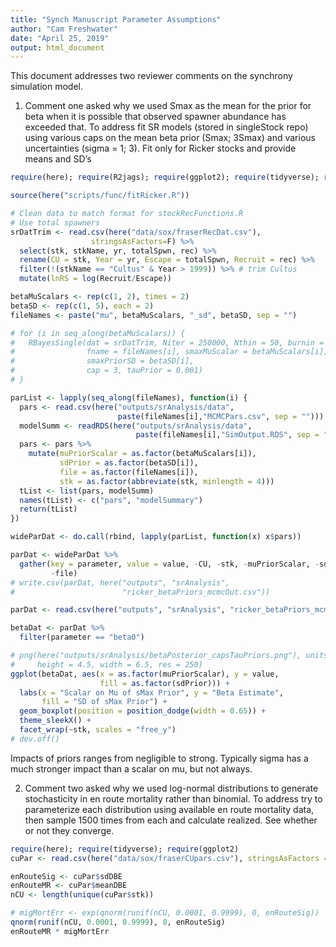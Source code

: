 ```yaml
---
title: "Synch Manuscript Parameter Assumptions"
author: "Cam Freshwater"
date: "April 25, 2019"
output: html_document
---
```


This document addresses two reviewer comments on the synchrony simulation model.

1. Comment one asked why we used Smax as the mean for the prior for beta when it is possible that observed spawner abundance has exceeded that. To address fit SR models (stored in singleStock repo) using various caps on the mean beta prior (Smax; 3Smax) and various uncertainties (sigma = 1; 3). Fit only for Ricker stocks and provide means and SD's 


```r
require(here); require(R2jags); require(ggplot2); require(tidyverse); require(samSim)

source(here("scripts/func/fitRicker.R"))

# Clean data to match format for stockRecFunctions.R
# Use total spawners
srDatTrim <- read.csv(here("data/sox/fraserRecDat.csv"), 
                  stringsAsFactors=F) %>% 
  select(stk, stkName, yr, totalSpwn, rec) %>% 
  rename(CU = stk, Year = yr, Escape = totalSpwn, Recruit = rec) %>% 
  filter(!(stkName == "Cultus" & Year > 1999)) %>% # trim Cultus
  mutate(lnRS = log(Recruit/Escape))

betaMuScalars <- rep(c(1, 2), times = 2)
betaSD <- rep(c(1, 5), each = 2)
fileNames <- paste("mu", betaMuScalars, "_sd", betaSD, sep = "")

# for (i in seq_along(betaMuScalars)) {
#   RBayesSingle(dat = srDatTrim, Niter = 250000, Nthin = 50, burnin = 50000,
#                fname = fileNames[i], smaxMuScalar = betaMuScalars[i], 
#                smaxPriorSD = betaSD[i],
#                cap = 3, tauPrior = 0.001) 
# }

```

```r
parList <- lapply(seq_along(fileNames), function(i) {
  pars <- read.csv(here("outputs/srAnalysis/data", 
                        paste(fileNames[i],"MCMCPars.csv", sep = "")))
  modelSumm <- readRDS(here("outputs/srAnalysis/data", 
                            paste(fileNames[i],"SimOutput.RDS", sep = "")))
  pars <- pars %>% 
    mutate(muPriorScalar = as.factor(betaMuScalars[i]),
           sdPrior = as.factor(betaSD[i]),
           file = as.factor(fileNames[i]),
           stk = as.factor(abbreviate(stk, minlength = 4)))
  tList <- list(pars, modelSumm)
  names(tList) <- c("pars", "modelSummary")
  return(tList)
})

wideParDat <- do.call(rbind, lapply(parList, function(x) x$pars))

parDat <- wideParDat %>% 
  gather(key = parameter, value = value, -CU, -stk, -muPriorScalar, -sdPrior,
         -file)
# write.csv(parDat, here("outputs", "srAnalysis",
#                        "ricker_betaPriors_mcmcOut.csv"))

parDat <- read.csv(here("outputs", "srAnalysis", "ricker_betaPriors_mcmcOut.csv"))

betaDat <- parDat %>% 
  filter(parameter == "beta0")

# png(here("outputs/srAnalysis/betaPosterior_capsTauPriors.png"), units = "in", 
#     height = 4.5, width = 6.5, res = 250)
ggplot(betaDat, aes(x = as.factor(muPriorScalar), y = value, 
                    fill = as.factor(sdPrior))) +
  labs(x = "Scalar on Mu of sMax Prior", y = "Beta Estimate", 
       fill = "SD of sMax Prior") +
  geom_boxplot(position = position_dodge(width = 0.65)) +
  theme_sleekX() +
  facet_wrap(~stk, scales = "free_y")
# dev.off()

```

Impacts of priors ranges from negligible to strong. Typically sigma has a much stronger impact than a scalar on mu, but not always. 

2. Comment two asked why we used log-normal distributions to generate stochasticity in en route mortality rather than binomial. To address try to parameterize each distribution using available en route mortality data, then sample 1500 times from each and calculate realized. See whether or not they converge. 

```r
require(here); require(tidyverse); require(ggplot2)
cuPar <- read.csv(here("data/sox/fraserCUpars.csv"), stringsAsFactors = F)

enRouteSig <- cuPar$sdDBE
enRouteMR <- cuPar$meanDBE
nCU <- length(unique(cuPar$stk))

# migMortErr <- exp(qnorm(runif(nCU, 0.0001, 0.9999), 0, enRouteSig))
qnorm(runif(nCU, 0.0001, 0.9999), 0, enRouteSig)
enRouteMR * migMortErr

```